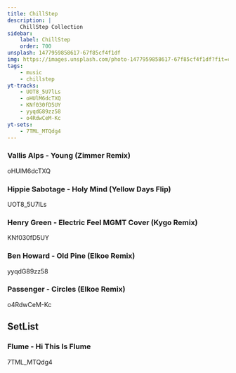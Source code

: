 ```yaml
---
title: ChillStep
description: |
    ChillStep Collection
sidebar:
    label: ChillStep
    order: 700
unsplash: 1477959858617-67f85cf4f1df
img: https://images.unsplash.com/photo-1477959858617-67f85cf4f1df?fit=crop&w=1400&h=700&q=75
tags:
    - music
    - chillstep
yt-tracks:
    - UOT8_5U7lLs
    - oHUlM6dcTXQ
    - KNf030fD5UY
    - yyqdG89zz58
    - o4RdwCeM-Kc
yt-sets:
    - 7TML_MTQdg4
---
```


### Vallis Alps - Young (Zimmer Remix)

oHUlM6dcTXQ

### Hippie Sabotage - Holy Mind (Yellow Days Flip)

UOT8_5U7lLs

### Henry Green - Electric Feel MGMT Cover (Kygo Remix)

KNf030fD5UY

### Ben Howard - Old Pine (Elkoe Remix)

yyqdG89zz58

### Passenger - Circles (Elkoe Remix)

o4RdwCeM-Kc

## SetList

### Flume - Hi This Is Flume

7TML_MTQdg4
